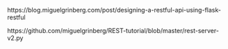 https://blog.miguelgrinberg.com/post/designing-a-restful-api-using-flask-restful

https://github.com/miguelgrinberg/REST-tutorial/blob/master/rest-server-v2.py

~~~~
~~~~

